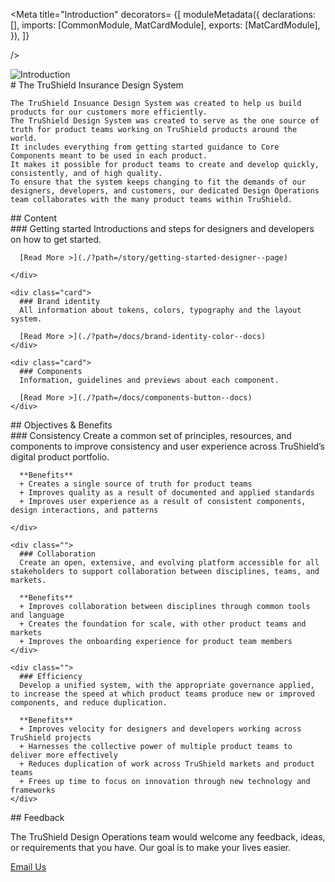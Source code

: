 


<Meta title="Introduction" decorators= {[
  moduleMetadata({
    declarations: [],
    imports: [CommonModule, MatCardModule],
    exports: [MatCardModule],
    }),
    ]}

/>
<style>
  {`
    .sbdocs-wrapper {
        padding: 0;
    }
    .sbdocs-content {
            max-width: 100%;
    }
  `}
</style>
<img src={intro} alt="Introduction" class="w-full"/>
<div className="main-container px-8 py-12">
  <div className="heading">
    # The TruShield Insurance Design System
  </div>

    The TruShield Insuance Design System was created to help us build products for our customers more efficiently.
    The TruShield Design System was created to serve as the one source of truth for product teams working on TruShield products around the world.
    It includes everything from getting started guidance to Core Components meant to be used in each product.
    It makes it possible for product teams to create and develop quickly, consistently, and of high quality.
    To ensure that the system keeps changing to fit the demands of our designers, developers, and customers, our dedicated Design Operations team collaborates with the many product teams within TruShield.

  <div class="sub-heading mb-[20px]">
    ## Content
  </div>

  <div class="grid grid-cols-3 gap-3  mb-[40px]">
    <div class="card">
      ### Getting started
      Introductions and steps for designers and developers on how to get started.

      [Read More >](./?path=/story/getting-started-designer--page)

    </div>

    <div class="card">
      ### Brand identity
      All information about tokens, colors, typography and the layout system.

      [Read More >](./?path=/docs/brand-identity-color--docs)
    </div>

    <div class="card">
      ### Components
      Information, guidelines and previews about each component.

      [Read More >](./?path=/docs/components-button--docs)
    </div>
  </div>

  <div class="sub-heading mb-[20px]">
    ## Objectives & Benefits
  </div>

  <div class="grid grid-cols-2 gap-4 mb-[40px]">
    <div class="">
      ### Consistency
      Create a common set of principles, resources, and components to improve consistency and user experience across TruShield’s digital product portfolio.

      **Benefits**
      + Creates a single source of truth for product teams
      + Improves quality as a result of documented and applied standards
      + Improves user experience as a result of consistent components, design interactions, and patterns

    </div>

    <div class="">
      ### Collaboration
      Create an open, extensive, and evolving platform accessible for all stakeholders to support collaboration between disciplines, teams, and markets.

      **Benefits**
      + Improves collaboration between disciplines through common tools and language
      + Creates the foundation for scale, with other product teams and markets
      + Improves the onboarding experience for product team members
    </div>

    <div class="">
      ### Efficiency
      Develop a unified system, with the appropriate governance applied, to increase the speed at which product teams produce new or improved components, and reduce duplication.

      **Benefits**
      + Improves velocity for designers and developers working across TruShield projects
      + Harnesses the collective power of multiple product teams to deliver more effectively
      + Reduces duplication of work across TruShield markets and product teams
      + Frees up time to focus on innovation through new technology and frameworks
    </div>
  </div>

  <div class="sub-heading mb-[20px]">
    ## Feedback
  </div>

  The TruShield Design Operations team would welcome any feedback, ideas, or requirements that you have. Our goal is to make your lives easier.

  <a href="mailto:digitalexperience@nbfc.com" target="_blank" class="secondary-btn">Email Us</a>

</div>

